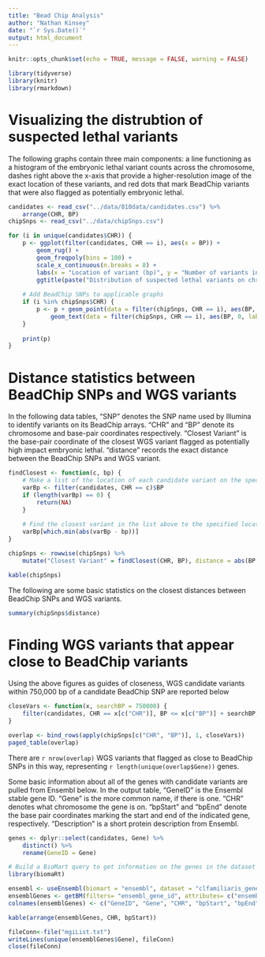 ```yaml
---
title: "Bead Chip Analysis"
author: "Nathan Kinsey"
date: "`r Sys.Date()`"
output: html_document
---
```


```r
knitr::opts_chunk$set(echo = TRUE, message = FALSE, warning = FALSE)

library(tidyverse)
library(knitr)
library(rmarkdown)
```

# Visualizing the distrubtion of suspected lethal variants

The following graphs contain three main components: a line functioning as a histogram of the embryonic lethal variant counts across the chromosome, dashes right above the x-axis that provide a higher-resolution image of the exact location of these variants, and red dots that mark BeadChip variants that were also flagged as potentially embryonic lethal.

```r
candidates <- read_csv("../data/810data/candidates.csv") %>% 
    arrange(CHR, BP)
chipSnps <- read_csv("../data/chipSnps.csv")

for (i in unique(candidates$CHR)) {
    p <- ggplot(filter(candidates, CHR == i), aes(x = BP)) +
        geom_rug() +
        geom_freqpoly(bins = 100) +
        scale_x_continuous(n.breaks = 8) +
        labs(x = "Location of variant (bp)", y = "Number of variants in a region") +
        ggtitle(paste("Distribution of suspected lethal variants on chromosome", i))
    
    # Add BeadChip SNPs to applicable graphs
    if (i %in% chipSnps$CHR) {
        p <- p + geom_point(data = filter(chipSnps, CHR == i), aes(BP, 0), color = "red", size = 2) +
            geom_text(data = filter(chipSnps, CHR == i), aes(BP, 0, label = SNP), angle = 45, size = 3, hjust = 0, vjust = 0, nudge_y = 0.5)
    }
    
    print(p)
}
```

# Distance statistics between BeadChip SNPs and WGS variants

In the following data tables, "SNP" denotes the SNP name used by Illumina to identify variants on its BeadChip arrays. "CHR" and "BP" denote its chromosome and base-pair coordinates respectively. "Closest Variant" is the base-pair coordinate of the closest WGS variant flagged as potentially high impact embryonic lethal. "distance" records the exact distance between the BeadChip SNPs and WGS variant.

```r
findClosest <- function(c, bp) {
    # Make a list of the location of each candidate variant on the specified chromosome
    varBp <- filter(candidates, CHR == c)$BP
    if (length(varBp) == 0) {
        return(NA)
    }
    
    # Find the closest variant in the list above to the specified location
    varBp[which.min(abs(varBp - bp))]
}

chipSnps <- rowwise(chipSnps) %>% 
    mutate("Closest Variant" = findClosest(CHR, BP), distance = abs(BP - `Closest Variant`))

kable(chipSnps)
```

The following are some basic statistics on the closest distances between BeadChip SNPs and WGS variants.

```r
summary(chipSnps$distance)
```

# Finding WGS variants that appear close to BeadChip variants

Using the above figures as guides of closeness, WGS candidate variants within 750,000 bp of a candidate BeadChip SNP are reported below

```r
closeVars <- function(x, searchBP = 750000) {
    filter(candidates, CHR == x[c("CHR")], BP <= x[c("BP")] + searchBP, BP >= x[c("BP")] - searchBP)
}

overlap <- bind_rows(apply(chipSnps[c("CHR", "BP")], 1, closeVars))
paged_table(overlap)
```

There are `r nrow(overlap)` WGS variants that flagged as close to BeadChip SNPs in this way, representing `r length(unique(overlap$Gene))` genes.

Some basic information about all of the genes with candidate variants are pulled from Ensembl below. In the output table, "GeneID" is the Ensembl stable gene ID. "Gene" is the more common name, if there is one. "CHR" denotes what chromosome the gene is on. "bpStart" and "bpEnd" denote the base pair coordinates marking the start and end of the indicated gene, respectively. "Description" is a short protein description from Ensembl.

```r
genes <- dplyr::select(candidates, Gene) %>%
    distinct() %>% 
    rename(GeneID = Gene)

# Build a BioMart query to get information on the genes in the dataset
library(biomaRt)

ensembl <- useEnsembl(biomart = "ensembl", dataset = "clfamiliaris_gene_ensembl")
ensemblGenes <- getBM(filters= "ensembl_gene_id", attributes= c("ensembl_gene_id", "external_gene_name", "chromosome_name", "start_position", "end_position", "description"), values = genes$GeneID, mart = ensembl)
colnames(ensemblGenes) <- c("GeneID", "Gene", "CHR", "bpStart", "bpEnd", "Description")

kable(arrange(ensemblGenes, CHR, bpStart))
```

```r
fileConn<-file("mgiList.txt")
writeLines(unique(ensemblGenes$Gene), fileConn)
close(fileConn)
```


